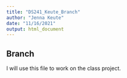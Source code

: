 ---
title: "DS241_Keute_Branch"
author: "Jenna Keute"
date: "11/16/2021"
output: html_document
---


## Branch

I will use this file to work on the class project.
